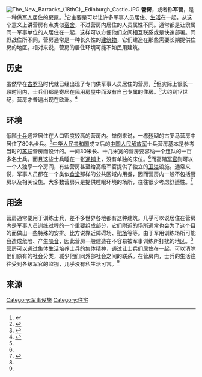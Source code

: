 {{Expand English|time=2017-02-12}}
[[File:The_New_Barracks_(18thC),_Edinburgh_Castle.JPG|thumb]]
'''營房'''，或者称'''军营'''，是一种供[[军人|军人]]居住的[[房屋|房屋]]。<ref>{{Cite journal|title=barracks|url=http://www.thefreedictionary.com/barracks|journal=The Free Dictionary|access-date=2013-07-03|archive-date=2021-04-22|archive-url=https://web.archive.org/web/20210422030159/https://www.thefreedictionary.com/barracks|dead-url=no}}</ref>它主要是可以让许多军事人员居住、[[生活|生活]]在一起，从这个意义上讲营房有点类似[[宿舍|宿舍]]，不过营房内居住的人员属性不同。通常都是让隶属同一军事单位的人居住在一起，这样可以方便他们之间相互联系或是快速部署。同野战住所不同，营房通常是一种长久性的[[建筑物|建筑物]]，它们建造在那些需要长期提供住房的地区。相对来说，营房的居住环境可能不如民用建筑。

==历史==
虽然早在[[古罗马|古罗马]]时代就已经出现了专门供军事人员居住的营房，<ref name="roman">{{Cite web|url=http://romanrecruit.weebly.com/barracks-and-duties.html|title=Barracks and Duties|accessdate=2018-12-05|work=The Roman Recruit|language=en|archive-date=2017-09-19|archive-url=https://web.archive.org/web/20170919150404/http://romanrecruit.weebly.com/barracks-and-duties.html|dead-url=no}}</ref>但实际上很长一段时间内，士兵们都是寄居在民用房屋中而没有自己专属的住房。<ref name="jfj">{{Cite web|url=http://www.pladaily.com.cn/pladaily/sanjun/20001208/gb/20001208001078_focus.html|title=营房建筑：一首凝固的诗——透过我军营房 建筑艺术的发展看军队现代化建设的步伐|accessdate=2018-12-05|date=2000-12-08|publisher=[[解放军报|解放军报]]|archiveurl=https://web.archive.org/web/20070818193050/http://www.pladaily.com.cn/pladaily/sanjun/20001208/gb/20001208001078_focus.html|archivedate=2007-08-18}}</ref>大约到17世纪，营房才普遍出现在欧洲。<ref name="answers">{{Cite web|url=http://www.answers.com/topic/barracks-2|title=Answers - The Most Trusted Place for Answering Life's Questions|accessdate=2018-12-05|work=Answers.com|language=en|archive-date=2018-12-05|archive-url=https://web.archive.org/web/20181205193722/http://www.answers.com/topic/barracks-2|dead-url=no}}</ref>

==环境==
低階[[士兵|士兵]]通常居住在人口密度较高的营房内。举例来说，一栋[[砖|砖]]砌的古罗马营房中居住了80名步兵。<ref name="roman" />[[中华人民共和国|中华人民共和国]]成立后的[[中国人民解放军|中国人民解放军]]士兵营房基本是参考当时的[[苏联|苏联]]营房而设计的。一间30米长、十几米宽的营房要容纳一个连队的一百多名士兵。而且这些士兵睡在一张[[通铺|通铺]]上，没有单独的床位。<ref name="jfj" />而高階[[军官|军官]]则可以一个人独享一个房间，有些营房甚至给高级军官提供了独立的[[卫浴|卫浴]]设施。通常来说，军事人员都在一个类似[[食堂|食堂]]那样的公共区域内用餐，因而营房内一般不包括厨房以及相关设施。大多数营房只是提供睡眠环境的场所，往往很少考虑舒适性。<ref name="greek">{{Cite web|url=http://www.wisegeek.com/what-are-barracks.htm|title=What are Barracks? (with pictures)|accessdate=2018-12-05|work=wiseGEEK|language=en-US|archive-date=2020-10-28|archive-url=https://web.archive.org/web/20201028053217/https://www.wisegeek.com/what-are-barracks.htm|dead-url=no}}</ref>

==用途==
营房通常要用于训练士兵，差不多世界各地都有这种建筑。几乎可以说居住在营房内是军事人员训练过程的一个重要组成部分，它们附近的场所通常也会为了这个目的而做出一些特殊的安排。比方说靠近障碍场、[[靶场|靶场]]等等。由于军用训练场所可能会造成危险、产生[[噪音|噪音]]，因此营房一般建造在不容易被军事训练所打扰的地区。<ref name="greek" />营房可以通过集体生活培养士兵的[[集体精神|集体精神]]，通过让士兵们居住在一起，可以消除他们原有的社会分类，减少他们同外部社会之间的联系。在营房内，士兵的生活往往受到各级军官的监视，几乎没有私生活可言。<ref name="answers" />

==来源==
{{Reflist|2}}

[[Category:军事设施|Category:军事设施]]
[[Category:住宅|Category:住宅]]